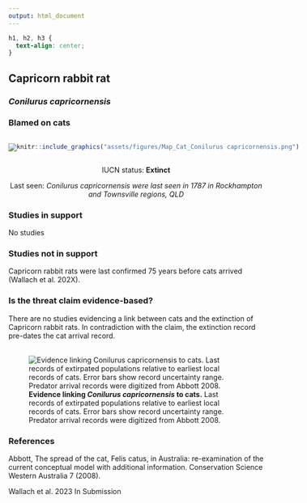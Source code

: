```yaml
---
output: html_document
---
```

```css
h1, h2, h3 {
  text-align: center;
}
```

## **Capricorn rabbit rat**
### *Conilurus capricornensis*
### Blamed on cats

:::: {style="display: flex;"}

::: {}

![](assets/photos/Conilurus capricornensis.png)

:::

::: {}

:::

::: {}
  ```r
  knitr::include_graphics("assets/figures/Map_Cat_Conilurus capricornensis.png")
  ```
:::

::::

<center>
IUCN status: **Extinct**

Last seen: *Conilurus capricornensis were last seen in 1787 in Rockhampton and Townsville regions, QLD*

</center>


### Studies in support

No studies

### Studies not in support

Capricorn rabbit rats were last confirmed 75 years before cats arrived (Wallach et al. 202X).

### Is the threat claim evidence-based?

There are no studies evidencing a link between cats and the extinction of Capricorn rabbit rats. In contradiction with the claim, the extinction record pre-dates the cat arrival record.
<br>
<br>

![**Evidence linking *Conilurus capricornensis* to cats.** Last records of extirpated populations relative to earliest local records of cats. Error bars show record uncertainty range. Predator arrival records were digitized from Abbott 2008.](assets/figures/Main_Evidence_Cat_Conilurus capricornensis.png)

### References

Abbott, The spread of the cat, Felis catus, in Australia: re-examination of the current conceptual model with additional information. Conservation Science Western Australia 7 (2008).

Wallach et al. 2023 In Submission

